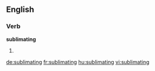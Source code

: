 ==English==

===Verb===
'''sublimating'''
# {{present participle of|sublimate}}

[[de:sublimating]]
[[fr:sublimating]]
[[hu:sublimating]]
[[vi:sublimating]]